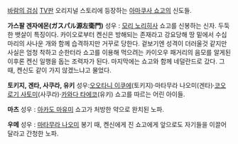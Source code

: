 [[바람의 검심]] [[TV판]] 오리지널 스토리에 등장하는 [[아마쿠사 쇼고]]의 신도들.

'''가스팔 겐자에몬(ガスパル源左衛門)'''
성우 : [[모리 노리히사]]
쇼고를 신봉하는 신자. 두둑한 뱃살이 특징이다. 카이오로부터 켄신은 방해되는 존재라고 강요당해 땅 밑에서 수십마리의 사나운 개와 함께 습격하지만 거꾸로 당한다. 겉보기엔 성격이 더러울것 같지만 사실은 엄청 착하고 순한터라 쇼고를 이용해 먹으려는 카이오우 패거리의 음모를 알게된 이후론 켄신 일행을 돕는 조력자가 된다. 마지막에는 쇼고와 함께 네덜란드로 갔다. 그 때, 켄신도 같이 가지 않겠느냐고 물었다.

'''토키지, 겐타, 사쿠라, 유키'''
성우:[[오오타니 이쿠에]](토키지)·마타무라 나오미(겐타)·[[코오로기 사토미]](사쿠라)·[[카와다 타에코]](유키)
쇼고를 따르는 어린 아이들.

'''마츠''' 
성우 : [[아카도 마유미]]
쇼고가 처방한 약으로 완치된 노파. 

'''우메'''
성우 : [[마타무라 나오미]]
봉기 때, 켄신에게 진 쇼고에게 앞으로도 자기들을 이끌어 달라고 간청한 노파.
